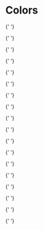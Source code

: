 

<Meta title="Style/Colors" />

# Colors

<ColorPalette>
  <ColorItem title="dark.statusHealthy" colors={[coreUIAvailableThemes.darkRebrand.statusHealthy]} />

{' '}

<ColorItem
  title="dark.statusWarning"
  colors={[coreUIAvailableThemes.darkRebrand.statusWarning]}
/>

{' '}

<ColorItem
  title="dark.statusCritical"
  colors={[coreUIAvailableThemes.darkRebrand.statusCritical]}
/>

{' '}

<ColorItem
  title="dark.selectedActive"
  colors={[coreUIAvailableThemes.darkRebrand.selectedActive]}
/>

{' '}

<ColorItem
  title="dark.highlight"
  colors={[coreUIAvailableThemes.darkRebrand.highlight]}
/>

{' '}

<ColorItem
  title="dark.border"
  colors={[coreUIAvailableThemes.darkRebrand.border]}
/>

{' '}

<ColorItem
  title="dark.buttonPrimary"
  colors={[coreUIAvailableThemes.darkRebrand.buttonPrimary]}
/>

{' '}

<ColorItem
  title="dark.buttonSecondary"
  colors={[coreUIAvailableThemes.darkRebrand.buttonSecondary]}
/>

{' '}

<ColorItem
  title="dark.buttonDelete"
  colors={[coreUIAvailableThemes.darkRebrand.buttonDelete]}
/>

{' '}

<ColorItem
  title="dark.infoPrimary"
  colors={[coreUIAvailableThemes.darkRebrand.infoPrimary]}
/>

{' '}

<ColorItem
  title="dark.infoSecondary"
  colors={[coreUIAvailableThemes.darkRebrand.infoSecondary]}
/>

{' '}

<ColorItem
  title="dark.backgroundLevel1"
  colors={[coreUIAvailableThemes.darkRebrand.backgroundLevel1]}
/>

{' '}

<ColorItem
  title="dark.backgroundLevel2"
  colors={[coreUIAvailableThemes.darkRebrand.backgroundLevel2]}
/>

{' '}

<ColorItem
  title="dark.backgroundLevel3"
  colors={[coreUIAvailableThemes.darkRebrand.backgroundLevel3]}
/>

{' '}

<ColorItem
  title="dark.backgroundLevel4"
  colors={[coreUIAvailableThemes.darkRebrand.backgroundLevel4]}
/>

{' '}

<ColorItem
  title="dark.textPrimary"
  colors={[coreUIAvailableThemes.darkRebrand.textPrimary]}
/>

{' '}

<ColorItem
  title="dark.textSecondary"
  colors={[coreUIAvailableThemes.darkRebrand.textSecondary]}
/>

{' '}

<ColorItem
  title="dark.textTertiary"
  colors={[coreUIAvailableThemes.darkRebrand.textTertiary]}
/>

{' '}

<ColorItem
  title="dark.textReverse"
  colors={[coreUIAvailableThemes.darkRebrand.textReverse]}
/>

  <ColorItem title="dark.textLink" colors={[coreUIAvailableThemes.darkRebrand.textLink]} />
</ColorPalette>
